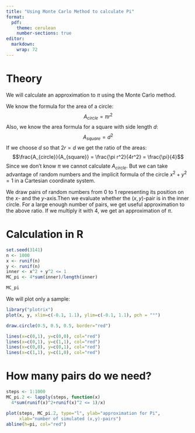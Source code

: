 ```yaml
---
title: "Using Monte Carlo Method to calculate Pi"
format:
  pdf:
    theme: cerulean
    number-sections: true
editor: 
  markdown: 
    wrap: 72
---
```

# Theory
We will calculate an approximation to $\pi$ using the Monte Carlo method.

We know the formula for the area of a circle: $$A_{circle} = \pi r^2$$
Also, we know the area formula for a square with side length  $d$:$$A_{square} = d^2$$ 
If we choose $d$ so that $2r=d$ we get the ratio of the areas:$$\frac{A_{circle}}{A_{square}} = \frac{\pi r^2}{4r^2} = \frac{\pi}{4}$$
Since we don't know $\pi$ we cannot calculate $A_{circle}$. But we can take advantage of random numbers and the implicit formula of the circle 
$x^2+y^2=1$ in a Cartesian coordinate system. 

We draw pairs of random numbers from $0$ to $1$ representing its position on the $x$- and the $y$-axis.Then we evaluate whether the $(x,y)$-pair is in the inner circle. For a large enough number of pairs, we get useful approximation to the above ratio. If we multiply it with $4$, we get an approximation of $\pi$.

\newpage
# Calculation in R
```r
set.seed(3141)
n <- 1000
x <- runif(n)
y <- runif(n)
inner <- x^2 + y^2 <= 1
MC_pi <- 4*sum(inner)/length(inner)

MC_pi
```

\newpage
We will plot only a sample:

```r
library("plotrix")
plot(x, y, xlim=c(-0.1, 1.1), ylim=c(-0.1, 1.1), pch = "°")

draw.circle(0.5, 0.5, 0.5, border="red")

lines(x=c(0,1), y=c(0,0), col="red")
lines(x=c(0,1), y=c(1,1), col="red")
lines(x=c(0,0), y=c(0,1), col="red")
lines(x=c(1,1), y=c(1,0), col="red")
```


\newpage
# How many pairs do we need?
```r
steps <- 1:1000
MC_pi.2 <- lapply(steps, function(x)
  4*sum(runif(x)^2+runif(x)^2 <= 1)/x)

plot(steps, MC_pi.2, type="l", ylab="approximation for Pi", 
     xlab="number of simulated (x,y)-pairs")
abline(h=pi, col="red")
```


